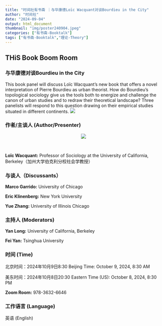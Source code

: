 ```yaml
---
title: "时间社有书斋 ｜与华康德Loïc Wacquant对谈Bourdieu in the City"
author: "时间社"
date: "2024-09-04"
output: html_document
thumbnail: "img/poster240904.jpeg"
categories: ["有书斋-Booktalk"]
tags: ["有书斋-Booktalk","理论-Theory"]
---
```


## THiS Book Boom Room

### 与华康德对谈Bourdieu in the City

This book panel will discuss Loïc Wacquant’s new book that offers a novel interpretation of Pierre Bourdieu as urban theorist. How do Bourdieu’s topological sociology give us the tools both to energize and challenge the canon of urban studies and to redraw their theoretical landscape? Three panelists will respond to this question drawing on their empirical studies situated in different continents.
![](/img/logo1.png)

### 作者/主谈人 (Author/Presenter)

<center>
![](/img/Wacquant.jpeg)
</center>
<br>

**Loïc Wacquant:** Professor of Sociology at the University of California, Berkeley（加州大学伯克利分校社会学教授）

### 与谈人（Discussants）

**Marco Garrido:** University of Chicago

**Eric Klinenberg:** New York University

**Yue Zhang:** University of Illinois Chicago

### 主持人 (Moderators)

**Yan Long:** University of California, Berkeley

**Fei Yan:** Tsinghua University

### 时间 (Time)

北京时间：2024年10月9日8:30   Beijing Time: October 9, 2024, 8:30 AM

美东时间：2024年10月8日20:30    Eastern Time (US): October 8, 2024, 8:30 PM

**Zoom Room:** 978-3632-6646

### 工作语言 (Language)

英语 (English)
